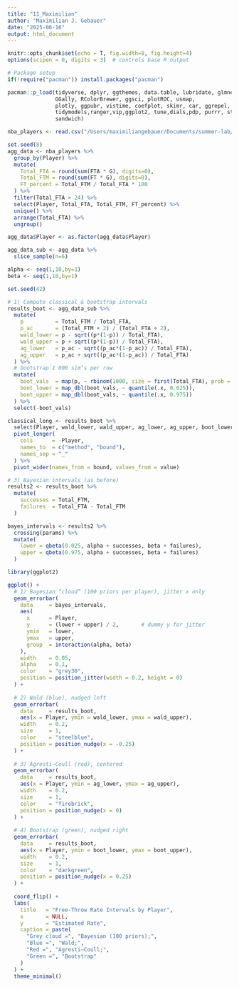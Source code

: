 ```yaml
---
title: "11_Maximilian"
author: "Maximilian J. Gebauer"
date: "2025-06-16"
output: html_document
---
```


```r
knitr::opts_chunk$set(echo = T, fig.width=8, fig.height=4)
options(scipen = 0, digits = 3)  # controls base R output

# Package setup
if(!require("pacman")) install.packages("pacman")

pacman::p_load(tidyverse, dplyr, ggthemes, data.table, lubridate, glmnet,
               GGally, RColorBrewer, ggsci, plotROC, usmap,
               plotly, ggpubr, vistime, coefplot, skimr, car, ggrepel, slider, lubridate,
               tidymodels,ranger,vip,ggplot2, tune,dials,pdp, purrr, stringr, lmtest,
               sandwich)
```


```r
nba_players <- read.csv("/Users/maximiliangebauer/Documents/summer-lab/2025/labs/submissions/nba_ft.csv")
```

```r
set.seed(8)
agg_data <- nba_players %>%
  group_by(Player) %>%
  mutate(
    Total_FTA = round(sum(FTA * G), digits=0),
    Total_FTM = round(sum(FT * G), digits=0),
    FT_percent = Total_FTM / Total_FTA * 100
  ) %>%
  filter(Total_FTA > 24) %>%
  select(Player, Total_FTA, Total_FTM, FT_percent) %>%
  unique() %>%
  arrange(Total_FTA) %>%
  ungroup()

agg_data$Player <- as.factor(agg_data$Player)

agg_data_sub <- agg_data %>% 
  slice_sample(n=6)
```

```r
alpha <- seq(1,10,by=1)
beta <- seq(1,10,by=1)
```


```r

set.seed(42)

# 1) Compute classical & bootstrap intervals
results_boot <- agg_data_sub %>%
  mutate(
    p          = Total_FTM / Total_FTA,
    p_ac       = (Total_FTM + 2) / (Total_FTA + 2),
    wald_lower = p - sqrt((p*(1-p)) / Total_FTA),
    wald_upper = p + sqrt((p*(1-p)) / Total_FTA),
    ag_lower   = p_ac - sqrt((p_ac*(1-p_ac)) / Total_FTA),
    ag_upper   = p_ac + sqrt((p_ac*(1-p_ac)) / Total_FTA)
  ) %>%
  # bootstrap 1 000 sim’s per row
  mutate(
    boot_vals  = map(p, ~ rbinom(1000, size = first(Total_FTA), prob = .x) / first(Total_FTA)),
    boot_lower = map_dbl(boot_vals, ~ quantile(.x, 0.025)),
    boot_upper = map_dbl(boot_vals, ~ quantile(.x, 0.975))
  ) %>%
  select(-boot_vals)

classical_long <- results_boot %>%
  select(Player, wald_lower, wald_upper, ag_lower, ag_upper, boot_lower, boot_upper) %>%
  pivot_longer(
    cols      = -Player,
    names_to  = c("method", "bound"),
    names_sep = "_"
  ) %>%
  pivot_wider(names_from = bound, values_from = value) 

# 3) Bayesian intervals (as before)
results2 <- results_boot %>%
  mutate(
    successes = Total_FTM,
    failures  = Total_FTA - Total_FTM
  )

bayes_intervals <- results2 %>%
  crossing(params) %>%
  mutate(
    lower = qbeta(0.025, alpha + successes, beta + failures),
    upper = qbeta(0.975, alpha + successes, beta + failures)
  )

library(ggplot2)

ggplot() +
  # 1) Bayesian “cloud” (100 priors per player), jitter x only
  geom_errorbar(
    data     = bayes_intervals,
    aes(
      x      = Player,
      y      = (lower + upper) / 2,       # dummy y for jitter
      ymin   = lower,
      ymax   = upper,
      group  = interaction(alpha, beta)
    ),
    width    = 0.05,
    alpha    = 0.1,
    color    = "grey30",
    position = position_jitter(width = 0.2, height = 0)
  ) +
  
  # 2) Wald (blue), nudged left
  geom_errorbar(
    data     = results_boot,
    aes(x = Player, ymin = wald_lower, ymax = wald_upper),
    width    = 0.2,
    size     = 1,
    color    = "steelblue",
    position = position_nudge(x = -0.25)
  ) +
  
  # 3) Agresti–Coull (red), centered
  geom_errorbar(
    data     = results_boot,
    aes(x = Player, ymin = ag_lower, ymax = ag_upper),
    width    = 0.2,
    size     = 1,
    color    = "firebrick",
    position = position_nudge(x = 0)
  ) +
  
  # 4) Bootstrap (green), nudged right
  geom_errorbar(
    data     = results_boot,
    aes(x = Player, ymin = boot_lower, ymax = boot_upper),
    width    = 0.2,
    size     = 1,
    color    = "darkgreen",
    position = position_nudge(x = 0.25)
  ) +
  
  coord_flip() +
  labs(
    title   = "Free-Throw Rate Intervals by Player",
    x       = NULL,
    y       = "Estimated Rate",
    caption = paste(
      "Grey cloud =", "Bayesian (100 priors);",
      "Blue =", "Wald;",
      "Red =", "Agresti–Coull;",
      "Green =", "Bootstrap"
    )
  ) +
  theme_minimal()
```


